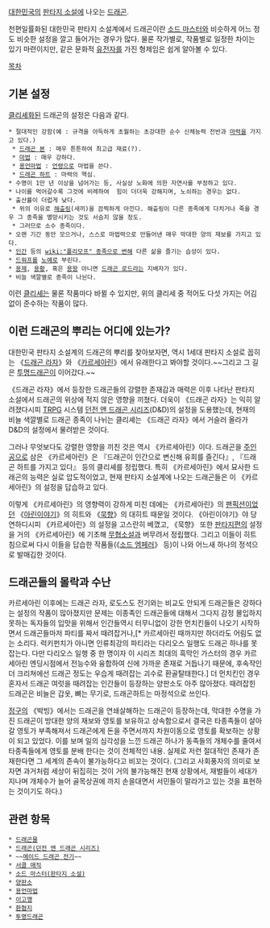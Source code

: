 [[대한민국]]의 [[판타지 소설]]에 나오는 [[드래곤]].

천편일률화된 대한민국 판타지 소설계에서 드래곤이란 [[소드 마스터]]와 비슷하게 어느 정도 비슷한 설정을 깔고 들어가는 경우가 많다. 물론 작가별로, 작품별로 일정한 차이는 있기 마련이지만, 같은 문화적 [[유전자]]를 가진 형제임은 쉽게 알아볼 수 있다.

[[목차]]
== 기본 설정 ==
[[클리셰]]화된 드래곤의 설정은 다음과 같다.

 * 절대적인 강함(예 : 규격을 아득하게 초월하는 초강대한 순수 신체능력 전반과 [[마력]]을 가지고 있다.)
  * [[드래곤 본]] : 매우 튼튼하여 최고급 재료(?).
  * [[마법]] : 매우 강하다.
  * [[용언마법]] : [[언령]]으로 마법을 쓴다.
  * [[드래곤 하트]] : 마력의 핵심.
 * 수명이 1만 년 이상을 넘어가는 등, 사실상 노화에 의한 자연사를 부정하고 있다.
 * 나이를 먹어갈수록 그것에 비례하여  힘이 더더욱 강해지며, 노쇠하는 경우는 없다.
 * 출산률이 더럽게 낮다.
  * 위의 이유로 [[해츨링]](새끼)을 끔찍하게 아낀다. 해츨링이 다른 종족에게 다치거나 죽을 경우 그 종족을 멸망시키는 것도 서슴지 않을 정도.
  * 그러므로 소수 종족이다.
 * 오랜 기간 동안 모으거나, 스스로 마법력으로 만들어낸 매우 막대한 양의 재보를 가지고 있다.
 * [[인간]] 등의 [[wiki:"폴리모프" 종족으로 변해]] 다른 삶을 즐기는 습성이 있다.
 * [[드워프]]를 [[노예]]로 부린다.
 * [[용제]], [[용황]], 혹은 [[용왕]] 아니면 [[드래곤 로드]]라는 지배자가 있다.
 * 비늘 색깔별로 종족이 나뉜다.

이런 [[클리셰]]는 물론 작품마다 바뀔 수 있지만, 위의 클리세 중 적어도 다섯 가지는 어김없이 준수하는 작품이 많다.
== 이런 드래곤의 뿌리는 어디에 있는가? ==
대한민국 판타지 소설계의 드래곤의 뿌리를 찾아보자면, 역시 1세대 판타지 소설로 꼽히는 《[[드래곤 라자]]》와 《[[카르세아린]]》에서 유래한다고 봐야할 것이다.~~그리고  그 길은 [[투명드래곤]]이 이어갔다.~~

《드래곤 라자》에서 등장한 드래곤들의 강렬한 존재감과 매력은 이후 나타난 판타지 소설에서 드래곤의 위상에 적지 않은 영향을 끼쳤다. 더욱이 《드래곤 라자》는 익히 알려졌다시피 [[TRPG]] 시스템 [[던전 앤 드래곤 시리즈]](D&D)의 설정을 도용했는데, 현재의 비늘 색깔별로 드래곤 종족이 나뉘는 클리셰는 《드래곤 라자》에서 거슬러 올라가 D&D의 설정에서 물려받은 것이다.

그러나 무엇보다도 강렬한 영향을 끼친 것은 역시 《카르세아린》이다. 드래곤을 [[주인공]]으로 삼은 《카르세아린》은 『드래곤이 인간으로 변신해 유희를 즐긴다』, 『드래곤 하트를 가지고 있다』 등의 클리셰를 정립했다. 특히 《카르세아린》에서 묘사한 드래곤의 능력은 실로 압도적이었고, 현재 판타지 소설계에 나오는 드래곤들은 이 《카르세아린》의 설정을 답습하고 있다.

이렇게 《카르세아린》의 영향력이 강하게 미친 데에는 《카르세아린》의 [[팬픽션]]이었던 《[[아린이야기]]》의 히트와 《[[묵향]]》의 대히트 때문일 것이다. 《아린이야기》야 당연하디시피 《카르세아린》의 설정을 고스란히 베꼈고, 《묵향》 또한 [[판타지]]편의 설정을 거의 《카르세아린》에 기초해 [[무협소설]]과 버무려서 정립했다. 그리고 이들이 히트침으로써 다시 이들을 답습한 작품들(《[[소드 엠페러]]》 등)이 나와 어느새 하나의 정석으로 발매김한 것이다.

== 드래곤들의 몰락과 수난 ==
카르세아린 이후에는 드래곤 라자, 로도스도 전기와는 비교도 안되게 드래곤들은 강하다는 설정의 작품이 많아졌지만 문제는 이종족인 드래곤들에 대해서 그다지 감정 몰입하지 못하는 독자들의 입맛을 위해서 인간들역시 터무니없이 강한 먼치킨들이 나오기 시작하면서 드래곤들마저 파티를 짜서 때려잡거나,[* 카르세아린 때까지만 하더라도 어림도 없는 소리다. 럭키펀치가 아니면 인류최강의 파티라는 다리오스 일행도 드래곤 하나를 못 잡는다. 다만 다리오스 일행 중 한 명이자 이 시리즈 최대의 흑막인 가스터의 경우 카르세아린 엔딩시점에서 전능수와 융합하여 신에 가까운 존재로 거듭나기 때문에, 후속작인 더 크리쳐에선 드래곤 정도는 우습게 때려잡는 괴수로 환골탈태한다.] 더 먼치킨인 경우 혼자서 드래곤 여럿을 때려잡는 인간들이 등장하는 양판소도 아주 많아졌다. 때려잡힌 드래곤은 비늘은 갑옷, 뼈는 무기로, 드래곤하트는 마정석으로 쓰인다.

[[정구]]의 《박빙》에서는 드래곤을 연쇄살해하는 드래곤이 등장하는데, 막대한 수명을 가진 드래곤이 방대한 양의 재보와 영토를 보유하고 상속함으로서 결국은 타종족들이 살아갈 영토가 부족해져서 드래곤에게 돈을 주면서까지 차원이동으로 영토를 확보하는 상황이 되고 있었다. 이를 보며 일의 심각성을 느낀 드래곤 하나가 동족들의 개체수를 줄여서 타종족들에게 영토를 분배 한다는 것이 전체적인 내용. 실제로 저런 절대적인 존재가 존재한다면 그 세계의 존속이 불가능하다고 비꼬는 것이다. (그리고 사회풍자의 의미로 보자면 과거처럼 세상이 뒤집히는 것이 거의 불가능해진 현재 상황에서, 재벌들이 세대가 지나며 개체수가 늘어 골목상권에 까지 손을대면서 서민들이 말라가고 있는 것을 표현하는 것이기도 하다.)

== 관련 항목 ==
 * [[드래곤물]]
 * [[드래곤(던전 앤 드래곤 시리즈)]]
 * ~~[[메이드 드래곤 전기]]~~
 * [[서클 매직]]
 * [[소드 마스터(판타지 소설)]]
 * [[양판소]]
 * [[용언마법]]
 * [[이고깽]]
 * [[환협지]]
 * [[투명드래곤]]
